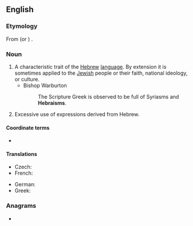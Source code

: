 ==English==

===Etymology===
From {{etyl|la|en}} {{m|la|hebraeus}} (or {{etyl|grc|en}} {{m|grc|Ἑβραῖος}}) {{suffix||ism|lang=en}}.

===Noun===
{{en-noun|-}}

# A characteristic trait of the [[Hebrew]] [[language]]. By extension it is sometimes applied to the [[Jewish]] people or their faith, national ideology, or culture.
#* Bishop Warburton
#*: The Scripture Greek is observed to be full of Syriasms and '''Hebraisms'''.
# {{lb|en|rhetoric}} Excessive use of expressions derived from Hebrew.

====Coordinate terms====
* {{list:foreignisms/en}}

====Translations====
{{checktrans-top}}
* Czech: {{t|cs|hebraismus|m}}
* French: {{t+|fr|hébraïsme|m}}
{{trans-mid}}
* German: {{t+|de|Hebraismus|m}}
* Greek: {{t+|el|εβραϊσμός}}
{{trans-bottom}}

===Anagrams===
* {{anagrams|en|a=abehimrs|Ebrahims}}